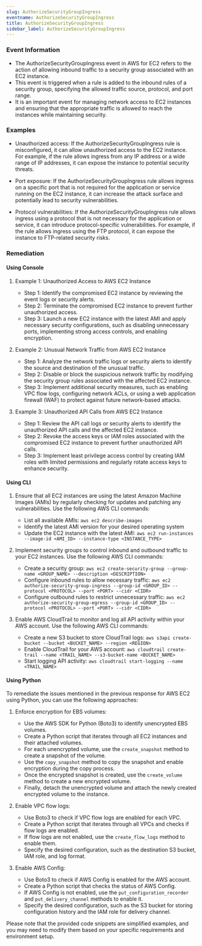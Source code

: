 ```yaml
--- 
slug: AuthorizeSecurityGroupIngress
eventname: AuthorizeSecurityGroupIngress
title: AuthorizeSecurityGroupIngress
sidebar_label: AuthorizeSecurityGroupIngress
---
```

                       
### Event Information

- The AuthorizeSecurityGroupIngress event in AWS for EC2 refers to the action of allowing inbound traffic to a security group associated with an EC2 instance.
- This event is triggered when a rule is added to the inbound rules of a security group, specifying the allowed traffic source, protocol, and port range.
- It is an important event for managing network access to EC2 instances and ensuring that the appropriate traffic is allowed to reach the instances while maintaining security.


### Examples

- Unauthorized access: If the AuthorizeSecurityGroupIngress rule is misconfigured, it can allow unauthorized access to the EC2 instance. For example, if the rule allows ingress from any IP address or a wide range of IP addresses, it can expose the instance to potential security threats.

- Port exposure: If the AuthorizeSecurityGroupIngress rule allows ingress on a specific port that is not required for the application or service running on the EC2 instance, it can increase the attack surface and potentially lead to security vulnerabilities.

- Protocol vulnerabilities: If the AuthorizeSecurityGroupIngress rule allows ingress using a protocol that is not necessary for the application or service, it can introduce protocol-specific vulnerabilities. For example, if the rule allows ingress using the FTP protocol, it can expose the instance to FTP-related security risks.

### Remediation

#### Using Console

1. Example 1: Unauthorized Access to AWS EC2 Instance
   - Step 1: Identify the compromised EC2 instance by reviewing the event logs or security alerts.
   - Step 2: Terminate the compromised EC2 instance to prevent further unauthorized access.
   - Step 3: Launch a new EC2 instance with the latest AMI and apply necessary security configurations, such as disabling unnecessary ports, implementing strong access controls, and enabling encryption.

2. Example 2: Unusual Network Traffic from AWS EC2 Instance
   - Step 1: Analyze the network traffic logs or security alerts to identify the source and destination of the unusual traffic.
   - Step 2: Disable or block the suspicious network traffic by modifying the security group rules associated with the affected EC2 instance.
   - Step 3: Implement additional security measures, such as enabling VPC flow logs, configuring network ACLs, or using a web application firewall (WAF) to protect against future network-based attacks.

3. Example 3: Unauthorized API Calls from AWS EC2 Instance
   - Step 1: Review the API call logs or security alerts to identify the unauthorized API calls and the affected EC2 instance.
   - Step 2: Revoke the access keys or IAM roles associated with the compromised EC2 instance to prevent further unauthorized API calls.
   - Step 3: Implement least privilege access control by creating IAM roles with limited permissions and regularly rotate access keys to enhance security.

#### Using CLI

1. Ensure that all EC2 instances are using the latest Amazon Machine Images (AMIs) by regularly checking for updates and patching any vulnerabilities. Use the following AWS CLI commands:

   - List all available AMIs: `aws ec2 describe-images`
   - Identify the latest AMI version for your desired operating system
   - Update the EC2 instance with the latest AMI: `aws ec2 run-instances --image-id <AMI_ID> --instance-type <INSTANCE_TYPE>`

2. Implement security groups to control inbound and outbound traffic to your EC2 instances. Use the following AWS CLI commands:

   - Create a security group: `aws ec2 create-security-group --group-name <GROUP_NAME> --description <DESCRIPTION>`
   - Configure inbound rules to allow necessary traffic: `aws ec2 authorize-security-group-ingress --group-id <GROUP_ID> --protocol <PROTOCOL> --port <PORT> --cidr <CIDR>`
   - Configure outbound rules to restrict unnecessary traffic: `aws ec2 authorize-security-group-egress --group-id <GROUP_ID> --protocol <PROTOCOL> --port <PORT> --cidr <CIDR>`

3. Enable AWS CloudTrail to monitor and log all API activity within your AWS account. Use the following AWS CLI commands:

   - Create a new S3 bucket to store CloudTrail logs: `aws s3api create-bucket --bucket <BUCKET_NAME> --region <REGION>`
   - Enable CloudTrail for your AWS account: `aws cloudtrail create-trail --name <TRAIL_NAME> --s3-bucket-name <BUCKET_NAME>`
   - Start logging API activity: `aws cloudtrail start-logging --name <TRAIL_NAME>`

#### Using Python

To remediate the issues mentioned in the previous response for AWS EC2 using Python, you can use the following approaches:

1. Enforce encryption for EBS volumes:
   - Use the AWS SDK for Python (Boto3) to identify unencrypted EBS volumes.
   - Create a Python script that iterates through all EC2 instances and their attached volumes.
   - For each unencrypted volume, use the `create_snapshot` method to create a snapshot of the volume.
   - Use the `copy_snapshot` method to copy the snapshot and enable encryption during the copy process.
   - Once the encrypted snapshot is created, use the `create_volume` method to create a new encrypted volume.
   - Finally, detach the unencrypted volume and attach the newly created encrypted volume to the instance.

2. Enable VPC flow logs:
   - Use Boto3 to check if VPC flow logs are enabled for each VPC.
   - Create a Python script that iterates through all VPCs and checks if flow logs are enabled.
   - If flow logs are not enabled, use the `create_flow_logs` method to enable them.
   - Specify the desired configuration, such as the destination S3 bucket, IAM role, and log format.

3. Enable AWS Config:
   - Use Boto3 to check if AWS Config is enabled for the AWS account.
   - Create a Python script that checks the status of AWS Config.
   - If AWS Config is not enabled, use the `put_configuration_recorder` and `put_delivery_channel` methods to enable it.
   - Specify the desired configuration, such as the S3 bucket for storing configuration history and the IAM role for delivery channel.

Please note that the provided code snippets are simplified examples, and you may need to modify them based on your specific requirements and environment setup.


 